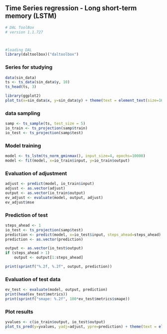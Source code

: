 ## Time Series regression - Long short-term memory (LSTM)

```r
# DAL ToolBox
# version 1.1.727



#loading DAL
library(daltoolbox)("daltoolbox")
```

### Series for studying

```r
data(sin_data)
ts <- ts_data(sin_data$y, 10)
ts_head(ts, 3)
```

```r
library(ggplot2)
plot_ts(x=sin_data$x, y=sin_data$y) + theme(text = element_text(size=16))
```

### data sampling

```r
samp <- ts_sample(ts, test_size = 5)
io_train <- ts_projection(samp$train)
io_test <- ts_projection(samp$test)
```

### Model training

```r
model <- ts_lstm(ts_norm_gminmax(), input_size=4, epochs=10000)
model <- fit(model, x=io_train$input, y=io_train$output)
```

### Evaluation of adjustment

```r
adjust <- predict(model, io_train$input)
adjust <- as.vector(adjust)
output <- as.vector(io_train$output)
ev_adjust <- evaluate(model, output, adjust)
ev_adjust$mse
```

### Prediction of test

```r
steps_ahead <- 1
io_test <- ts_projection(samp$test)
prediction <- predict(model, x=io_test$input, steps_ahead=steps_ahead)
prediction <- as.vector(prediction)

output <- as.vector(io_test$output)
if (steps_ahead > 1)
    output <- output[1:steps_ahead]

print(sprintf("%.2f, %.2f", output, prediction))
```

### Evaluation of test data

```r
ev_test <- evaluate(model, output, prediction)
print(head(ev_test$metrics))
print(sprintf("smape: %.2f", 100*ev_test$metrics$smape))
```

### Plot results

```r
yvalues <- c(io_train$output, io_test$output)
plot_ts_pred(y=yvalues, yadj=adjust, ypre=prediction) + theme(text = element_text(size=16))
```

